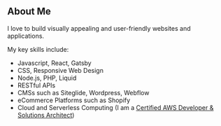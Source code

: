 ## About Me

I love to build visually appealing and user-friendly websites and applications.

My key skills include:
* Javascript, React, Gatsby
* CSS, Responsive Web Design
* Node.js, PHP, Liquid
* RESTful APIs
* CMSs such as Siteglide, Wordpress, Webflow
* eCommerce Platforms such as Shopify
* Cloud and Serverless Computing (I am a [Certified AWS Developer & Solutions Architect](https://www.credly.com/users/peter-hanley-dev))


